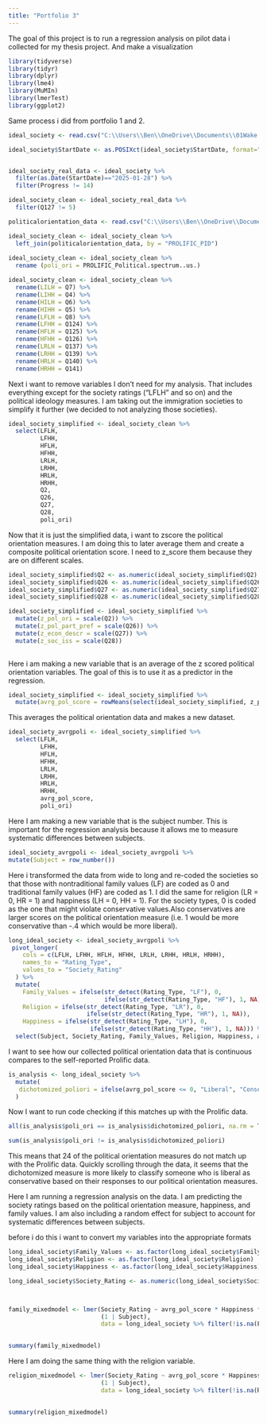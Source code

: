 ```yaml
---
title: "Portfolio 3"
---
```


The goal of this project is to run a regression analysis on pilot data i collected for my thesis project. And make a visualization 

```r
library(tidyverse) 
library(tidyr)
library(dplyr)
library(lme4)
library(MuMIn)
library(lmerTest)
library(ggplot2)

```

Same process i did from portfolio 1 and 2.

```r

ideal_society <- read.csv("C:\\Users\\Ben\\OneDrive\\Documents\\01Wake Forest\\2025SpringDataScience\\IdealSocietyData\\RRRPILOT_IdealSocietiesConservative Values_February 10, 2025_07.27.csv")

ideal_society$StartDate <- as.POSIXct(ideal_society$StartDate, format="%Y-%m-%d %H:%M:%S", tz="UTC")


ideal_society_real_data <- ideal_society %>%
  filter(as.Date(StartDate)=="2025-01-28") %>%
  filter(Progress != 14)

ideal_society_clean <- ideal_society_real_data %>%
  filter(Q127 != 5)

politicalorientation_data <- read.csv("C:\\Users\\Ben\\OneDrive\\Documents\\01Wake Forest\\2025SpringDataScience\\IdealSocietyData\\CopyMergefile.csv")

ideal_society_clean <- ideal_society_clean %>%
  left_join(politicalorientation_data, by = "PROLIFIC_PID")
  
ideal_society_clean <- ideal_society_clean %>%
  rename (poli_ori = PROLIFIC_Political.spectrum..us.)

ideal_society_clean <- ideal_society_clean %>%
  rename(LILH = Q7) %>%
  rename(LIHH = Q4) %>%
  rename(HILH = Q6) %>%
  rename(HIHH = Q5) %>%
  rename(LFLH = Q8) %>%
  rename(LFHH = Q124) %>%
  rename(HFLH = Q125) %>%
  rename(HFHH = Q126) %>%
  rename(LRLH = Q137) %>%
  rename(LRHH = Q139) %>%
  rename(HRLH = Q140) %>%
  rename(HRHH = Q141)

```

Next i want to remove variables I don't need for my analysis. That includes everything except for the society ratings ("LFLH" and so on) and the political ideology measures. I am taking out the immigration societies to simplify it further (we decided to not analyzing those societies).


```r
ideal_society_simplified <- ideal_society_clean %>%
  select(LFLH,
         LFHH,
         HFLH,
         HFHH,
         LRLH,
         LRHH,
         HRLH,
         HRHH,
         Q2,
         Q26,
         Q27,
         Q28,
         poli_ori)
```

Now that it is just the simplified data, i want to zscore the political orientation measures. I am doing this to later average them and create a composite political orientation score. I need to z_score them because they are on different scales.

```r

ideal_society_simplified$Q2 <- as.numeric(ideal_society_simplified$Q2)
ideal_society_simplified$Q26 <- as.numeric(ideal_society_simplified$Q26)
ideal_society_simplified$Q27 <- as.numeric(ideal_society_simplified$Q27)
ideal_society_simplified$Q28 <- as.numeric(ideal_society_simplified$Q28)

ideal_society_simplified <- ideal_society_simplified %>%
  mutate(z_pol_ori = scale(Q2)) %>%
  mutate(z_pol_part_pref = scale(Q26)) %>%
  mutate(z_econ_descr = scale(Q27)) %>%
  mutate(z_soc_iss = scale(Q28))
  
```

Here i am making a new variable that is an average of the z scored political orientation variables. The goal of this is to use it as a predictor in the regression.

```r
ideal_society_simplified <- ideal_society_simplified %>%  
  mutate(avrg_pol_score = rowMeans(select(ideal_society_simplified, z_pol_ori, z_pol_part_pref, z_econ_descr, z_soc_iss), na.rm = TRUE))

```

This averages the political orientation data and makes a new dataset.

```r

ideal_society_avrgpoli <- ideal_society_simplified %>%
  select(LFLH,
         LFHH,
         HFLH,
         HFHH,
         LRLH,
         LRHH,
         HRLH,
         HRHH,
         avrg_pol_score,
         poli_ori)
```


Here I am making a new variable that is the subject number. This is important for the regression analysis because it allows me to measure systematic differences between subjects. 

```r
ideal_society_avrgpoli <- ideal_society_avrgpoli %>%
mutate(Subject = row_number())
```

Here i transformed the data from wide to long and re-coded the societies so that those with nontraditional family values (LF) are coded as 0 and traditional family values (HF) are coded as 1. I did the same for religion (LR = 0, HR = 1) and happiness (LH = 0, HH = 1). For the society types, 0 is coded as the one that might violate conservative values.Also conservatives are larger scores on the political orientation measure (i.e. 1 would be more conservative than -.4 which would be more liberal).

```r
long_ideal_society <- ideal_society_avrgpoli %>%
 pivot_longer(
    cols = c(LFLH, LFHH, HFLH, HFHH, LRLH, LRHH, HRLH, HRHH),
    names_to = "Rating_Type",
    values_to = "Society_Rating"
  ) %>%
  mutate(
    Family_Values = ifelse(str_detect(Rating_Type, "LF"), 0, 
                           ifelse(str_detect(Rating_Type, "HF"), 1, NA)),
    Religion = ifelse(str_detect(Rating_Type, "LR"), 0, 
                      ifelse(str_detect(Rating_Type, "HR"), 1, NA)),
    Happiness = ifelse(str_detect(Rating_Type, "LH"), 0, 
                       ifelse(str_detect(Rating_Type, "HH"), 1, NA))) %>%
  select(Subject, Society_Rating, Family_Values, Religion, Happiness, avrg_pol_score, poli_ori)

```

I want to see how our collected political orientation data that is continuous compares to the self-reported Prolific data.
```r

is_analysis <- long_ideal_society %>%
  mutate(
   dichotomized_poliori = ifelse(avrg_pol_score <= 0, "Liberal", "Conservative")
  )

```

Now I want to run code checking if this matches up with the Prolific data.
```r

all(is_analysis$poli_ori == is_analysis$dichotomized_poliori, na.rm = TRUE)

sum(is_analysis$poli_ori != is_analysis$dichotomized_poliori)
```
This means that 24 of the political orientation measures do not match up with the Prolific data. Quickly scrolling through the data, it seems that the dichotomized measure is more likely to classify someone who is liberal as conservative based on their responses to our political orientation measures. 




Here I am running a regression analysis on the data. I am predicting the society ratings based on the political orientation measure, happiness, and family values. I am also including a random effect for subject to account for systematic differences between subjects.

before i do this i want to convert my variables into the appropriate formats
```r
long_ideal_society$Family_Values <- as.factor(long_ideal_society$Family_Values)
long_ideal_society$Religion <- as.factor(long_ideal_society$Religion)
long_ideal_society$Happiness <- as.factor(long_ideal_society$Happiness)

```

```r



long_ideal_society$Society_Rating <- as.numeric(long_ideal_society$Society_Rating)



family_mixedmodel <- lmer(Society_Rating ~ avrg_pol_score * Happiness * Family_Values + 
                          (1 | Subject), 
                          data = long_ideal_society %>% filter(!is.na(Family_Values)))
                            

summary(family_mixedmodel)

```
Here I am doing the same thing with the religion variable.

```r


religion_mixedmodel <- lmer(Society_Rating ~ avrg_pol_score * Happiness * Religion + 
                          (1 | Subject), 
                          data = long_ideal_society %>% filter(!is.na(Religion)))
                            

summary(religion_mixedmodel)

```